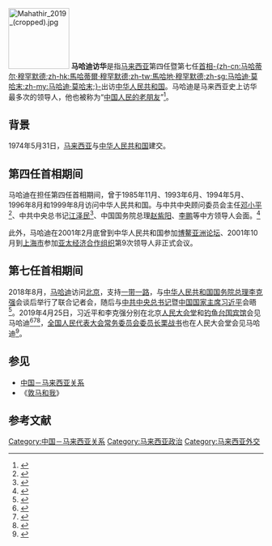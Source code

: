 {{noteTA
|1=zh-cn:马哈蒂尔;zh-hk:馬哈蒂爾;zh-tw:馬哈地;zh-sg:马哈迪;zh-my:马哈迪;
}}
[[File:Mahathir_2019_(cropped).jpg|120px]] 
'''马哈迪访华'''是指[[马来西亚|马来西亚]]第四任暨第七任[[马来西亚首相|首相]][[马哈迪·莫哈末|-{zh-cn:马哈蒂尔·穆罕默德;zh-hk:馬哈蒂爾·穆罕默德;zh-tw:馬哈地·穆罕默德;zh-sg:马哈迪·莫哈末;zh-my:马哈迪·莫哈末;}-]]出访[[中华人民共和国|中华人民共和国]]。马哈迪是马来西亚史上访华最多次的领导人，他也被称为“[[中国人民的老朋友|中国人民的老朋友]]”<ref>{{cite news | title=马哈蒂尔会见姜春云 | work=人民日报 | date=2002-07-18 | author=邱孝益}}</ref>。

==背景==
{{Infobox Bilateral relations|中华人民共和国－馬來西亞|PRC|Malaysia|map=China Malaysia Locator.svg|envoytitle1=[[中國駐馬來西亞大使列表|大使]]|envoy1=[[白天|白天]]|envoytitle2=[[馬來西亞駐華大使列表|大使]]|envoy2=[[诺希万·再纳阿比丁|-{zh-cn:努西尔万·宾·扎纳尔·阿比丁;zh-hant:諾希萬·再納阿比丁;zh-my:诺希万·再纳阿比丁}-]]<ref>{{cite web |title = 驻华大使到任顺序及递交国书日期 |url = https://www.fmprc.gov.cn/web/fw_673051/lbfw_673061/fgzl_673083/t555574.shtml |publisher = 中华人民共和国外交部 |accessdate = 2018-09-13 |archive-date = 2018-09-14 |archive-url = https://web.archive.org/web/20180914022446/https://www.fmprc.gov.cn/web/fw_673051/lbfw_673061/fgzl_673083/t555574.shtml |dead-url = no }}</ref>|mission1=[[中國駐馬來西亞大使館|中國駐馬來西亞大使館]]|mission2=[[馬來西亞駐華大使館|馬來西亞駐華大使館]]}}
1974年5月31日，[[马来西亚|马来西亚]]与[[中华人民共和国|中华人民共和国]]建交。

==第四任首相期间==
马哈迪在担任第四任首相期间，曾于1985年11月、1993年6月、1994年5月、1996年8月和1999年8月访问中华人民共和国。与中共中央顾问委员会主任[[邓小平|邓小平]]<ref>{{Cite web|title=马哈蒂尔回忆邓小平 访问马来西亚谈开放_大公资讯_大公网|url=http://news.takungpao.com/world/watch/2014-08/2684176.html|accessdate=2020-12-04|work=news.takungpao.com|archive-date=2020-02-24|archive-url=https://web.archive.org/web/20200224140510/http://news.takungpao.com/world/watch/2014-08/2684176.html|dead-url=no}}</ref>、中共中央总书记[[江泽民|江泽民]]<ref>{{Cite web|title=出书谈与世界领袖沟通．马哈迪与江泽民最熟|url=https://www.sinchew.com.my/content/content_1140296.html|accessdate=2020-12-04|work=www.sinchew.com.my|archive-date=2021-03-26|archive-url=https://web.archive.org/web/20210326085812/https://www.sinchew.com.my/content/content_1140296.html|dead-url=no}}</ref>、中国国务院总理[[赵紫阳|赵紫阳]]、[[李鹏|李鹏]]等中方领导人会面。<ref>{{Cite web|title=马中35年（上）|url=http://intimes.my/write-html/090529china1.htm|accessdate=2020-12-03|work=intimes.my|archive-date=2021-11-02|archive-url=https://web.archive.org/web/20211102182249/http://intimes.my/write-html/090529china1.htm|dead-url=no}}</ref>

此外，马哈迪在2001年2月底曾到中华人民共和国参加[[博鳌亚洲论坛|博鳌亚洲论坛]]、2001年10月到[[上海市|上海市]]参加[[亚太经济合作组织|亚太经济合作组织]]第9次领导人非正式会议。

==第七任首相期间==
2018年8月，[[马哈迪·莫哈末|马哈迪]]访问[[北京市|北京]]，支持[[一带一路|一带一路]]，与[[中华人民共和国国务院总理|中华人民共和国国务院总理]][[李克强|李克强]]会谈后举行了联合记者会，随后与[[中国共产党中央委员会总书记|中共中央总书记]]暨[[中华人民共和国主席|中国国家主席]][[习近平|习近平]]会晤<ref>{{Cite web|title=马哈蒂尔：支持一带一路 反新殖民主义  DW  20.08.2018|url=https://www.dw.com/zh/%E9%A9%AC%E5%93%88%E8%92%82%E5%B0%94%E6%94%AF%E6%8C%81%E4%B8%80%E5%B8%A6%E4%B8%80%E8%B7%AF-%E5%8F%8D%E6%96%B0%E6%AE%96%E6%B0%91%E4%B8%BB%E4%B9%89/a-45139522|accessdate=2020-12-03|last=Welle (www.dw.com)|first=Deutsche|work=DW.COM|language=zh-CN|archive-date=2021-11-11|archive-url=https://web.archive.org/web/20211111021725/https://www.dw.com/zh/%E9%A9%AC%E5%93%88%E8%92%82%E5%B0%94%E6%94%AF%E6%8C%81%E4%B8%80%E5%B8%A6%E4%B8%80%E8%B7%AF-%E5%8F%8D%E6%96%B0%E6%AE%96%E6%B0%91%E4%B8%BB%E4%B9%89/a-45139522|dead-url=no}}</ref>。2019年4月25日，习近平和李克强分别在北京[[人民大会堂|人民大会堂]]和[[钓鱼台国宾馆|钓鱼台国宾馆]]会见马哈迪<ref>{{Cite web|title=强化新政府马中建交政策 马哈迪助打通外交梗塞  The Malaysian Insight|url=https://www.themalaysianinsight.com/chinese/s/149297|accessdate=2020-12-03|work=www.themalaysianinsight.com|language=zh}}</ref><ref>{{Cite web|title=李克强会见马来西亚总理马哈蒂尔-新华网|url=http://www.xinhuanet.com/politics/leaders/2019-04/25/c_1124417155.htm|accessdate=2020-12-03|work=www.xinhuanet.com|archive-date=2020-08-06|archive-url=https://web.archive.org/web/20200806144428/http://www.xinhuanet.com/politics/leaders/2019-04/25/c_1124417155.htm|dead-url=no}}</ref><ref>{{Cite web|title=习近平会见马来西亚总理马哈蒂尔-新华网|url=http://www.xinhuanet.com/politics/leaders/2019-04/25/c_1124417369.htm|accessdate=2020-12-03|work=www.xinhuanet.com|archive-date=2020-10-20|archive-url=https://web.archive.org/web/20201020035959/http://www.xinhuanet.com/politics/leaders/2019-04/25/c_1124417369.htm|dead-url=no}}</ref>，[[全国人民代表大会常务委员会委员长|全国人民代表大会常务委员会委员长]][[栗战书|栗战书]]也在人民大会堂会见马哈迪<ref>{{Cite web|title=栗战书会见马来西亚总理马哈蒂尔-新华网|url=http://www.xinhuanet.com/politics/leaders/2019-04/25/c_1124417495.htm|accessdate=2021-01-25|work=www.xinhuanet.com|archive-date=2020-08-14|archive-url=https://web.archive.org/web/20200814174205/http://www.xinhuanet.com/politics/leaders/2019-04/25/c_1124417495.htm|dead-url=no}}</ref>。

==参见==
*[[中国－马来西亚关系|中国－马来西亚关系]]
*《[[敦马和我|敦马和我]]》

==参考文献==

[[Category:中国－马来西亚关系|Category:中国－马来西亚关系]]
[[Category:马来西亚政治|Category:马来西亚政治]]
[[Category:马来西亚外交|Category:马来西亚外交]]